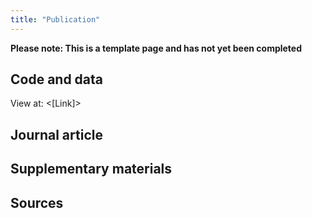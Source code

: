 ```yaml
---
title: "Publication"
---
```


<!-- TODO: Remove this warning once filled out page -->
**Please note: This is a template page and has not yet been completed**

## Code and data

<!-- TODO: Add link to folder in repository -->
View at: <[Link]>

## Journal article

<!-- TODO: Embed article PDF - e.g.
<iframe width="100%" height="800" src="../original_study/article.pdf"></iframe>-->

## Supplementary materials

<!-- TODO: Embed supplementary PDF (if relevant) -->

## Sources

<!-- TODO: Add links for where the above were sourced from -->
